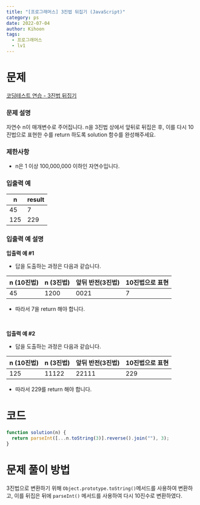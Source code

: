 ```yaml
---
title: "[프로그래머스] 3진법 뒤집기 (JavaScript)"
category: ps
date: 2022-07-04
author: Kihoon
tags:
  - 프로그래머스
  - lv1
---
```


# 문제

[코딩테스트 연습 - 3진법 뒤집기](https://school.programmers.co.kr/learn/courses/30/lessons/68935)

### 문제 설명

자연수 n이 매개변수로 주어집니다. n을 3진법 상에서 앞뒤로 뒤집은 후, 이를 다시 10진법으로 표현한 수를 return 하도록 solution 함수를 완성해주세요.

### 제한사항

- n은 1 이상 100,000,000 이하인 자연수입니다.

### 입출력 예

| n   | result |
| --- | ------ |
| 45  | 7      |
| 125 | 229    |

### 입출력 예 설명

**입출력 예 #1**

- 답을 도출하는 과정은 다음과 같습니다.

| n (10진법) | n (3진법) | 앞뒤 반전(3진법) | 10진법으로 표현 |
| ---------- | --------- | ---------------- | --------------- |
| 45         | 1200      | 0021             | 7               |

- 따라서 7을 return 해야 합니다.

<br />

**입출력 예 #2**

- 답을 도출하는 과정은 다음과 같습니다.

| n (10진법) | n (3진법) | 앞뒤 반전(3진법) | 10진법으로 표현 |
| ---------- | --------- | ---------------- | --------------- |
| 125        | 11122     | 22111            | 229             |

- 따라서 229를 return 해야 합니다.

# 코드

```jsx
function solution(n) {
  return parseInt([...n.toString(3)].reverse().join(""), 3);
}
```

# 문제 풀이 방법

3진법으로 변환하기 위해 `Object.prototype.toString()`메서드를 사용하여 변환하고, 이를 뒤집은 뒤에 `parseInt()` 메서드를 사용하여 다시 10진수로 변환하였다.

